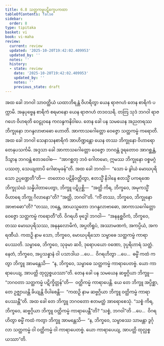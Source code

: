 ```yaml
---
title: 6.8 သတ္ထကမ္မပဋိက္ခေပကထာ
tableOfContents: false
sidebar:
  order: 8
type: tipitaka
basket: vi
book: vi-maha
review:
  current: review
  updated: '2025-10-20T19:42:02.409953'
  updated_by: ''
  notes: ''
  history:
  - state: review
    date: '2025-10-20T19:42:02.409953'
    updated_by: ''
    notes: ''
    previous_state: draft
---
```



<DynamicBreadcrumb />


<ReviewStatus review={frontmatter.review} showDetails={true} />

<HypothesisAnnotation frontmatter={frontmatter} />

<Division number="279" book="vi-maha" e="ch" v="3" p="309">

<Paragraph number="1264" book="vi-maha">
အထ ခေါ ဘဂဝါ သာဝတ္ထိယံ ယထာဘိရန္တံ ဝိဟရိတွာ ယေန ရာဇဂဟံ တေန စာရိကံ ပက္ကာမိ. အနုပုဗ္ဗေန စာရိကံ စရမာနော ယေန ရာဇဂဟံ တဒဝသရိ. တတြ သုဒံ ဘဂဝါ ရာဇဂဟေ ဝိဟရတိ ဝေဠုဝနေ ကလန္ဒကနိဝါပေ. တေန ခေါ ပန သမယေန အညတရဿ ဘိက္ခုနော ဘဂန္ဒလာဗာဓော ဟောတိ. အာကာသဂေါတ္တော ဝေဇ္ဇော သတ္ထကမ္မံ ကရောတိ. အထ ခေါ ဘဂဝါ သေနာသနစာရိကံ အာဟိဏ္ဍန္တော ယေန တဿ ဘိက္ခုနော ဝိဟာရော တေနုပသင်္ကမိ. အဒ္ဒသာ ခေါ အာကာသဂေါတ္တော ဝေဇ္ဇော ဘဂဝန္တံ ဒူရတောဝ အာဂစ္ဆန္တံ, ဒိသွာန ဘဂဝန္တံ ဧတဒဝေါစ—  “အာဂစ္ဆတု ဘဝံ ဂေါတမော, ဣမဿ ဘိက္ခုနော ဝစ္စမဂ္ဂံ ပဿတု, သေယျထာပိ ဂေါဓာမုခန်”တိ. အထ ခေါ ဘဂဝါ—  “သော မံ ခွါယံ မောဃပုရိသော ဥပ္ပဏ္ဍေတီ”တိ—  တတောဝ ပဋိနိဝတ္တိတွာ, ဧတသ္မိံ နိဒါနေ ဧတသ္မိံ ပကရဏေ ဘိက္ခုသံဃံ သန္နိပါတာပေတွာ, ဘိက္ခူ ပဋိပုစ္ဆိ—  “အတ္ထိ ကိရ, ဘိက္ခဝေ, အမုကသ္မိံ ဝိဟာရေ ဘိက္ခု ဂိလာနော”တိ? “အတ္ထိ, ဘဂဝါ”တိ. “ကိံ တဿ, ဘိက္ခဝေ, ဘိက္ခုနော အာဗာဓော”တိ? “တဿ, ဘန္တေ, အာယသ္မတော ဘဂန္ဒလာဗာဓော, အာကာသဂေါတ္တော ဝေဇ္ဇော သတ္ထကမ္မံ ကရောတီ”တိ. ဝိဂရဟိ ဗုဒ္ဓေါ ဘဂဝါ—  “အနနုစ္ဆဝိကံ, ဘိက္ခဝေ, တဿ မောဃပုရိသဿ, အနနုလောမိကံ, အပ္ပတိရူပံ, အဿာမဏကံ, အကပ္ပိယံ, အကရဏီယံ. ကထဉှိ နာမ သော, ဘိက္ခဝေ, မောဃပုရိသော သမ္ဗာဓေ သတ္ထကမ္မံ ကာရာပေဿတိ. သမ္ဗာဓေ, ဘိက္ခဝေ, သုခုမာ ဆဝိ, ဒုရောပယော ဝဏော, ဒုပ္ပရိဟာရံ သတ္ထံ. နေတံ, ဘိက္ခဝေ, အပ္ပသန္နာနံ ဝါ ပသာဒါယ …ပေ…  ဝိဂရဟိတွာ …ပေ…  ဓမ္မိံ ကထံ ကတွာ ဘိက္ခူ အာမန္တေသိ—  “န, ဘိက္ခဝေ, သမ္ဗာဓေ သတ္ထကမ္မံ ကာရာပေတဗ္ဗံ. ယော ကာရာပေယျ, အာပတ္တိ ထုလ္လစ္စယဿာ”တိ.
</Paragraph>

<Paragraph number="1265" book="vi-maha">
တေန ခေါ ပန သမယေန ဆဗ္ဗဂ္ဂိယာ ဘိက္ခူ—  “ဘဂဝတာ သတ္ထကမ္မံ ပဋိက္ခိတ္တန်”တိ—  ဝတ္ထိကမ္မံ ကာရာပေန္တိ. ယေ တေ ဘိက္ခူ အပ္ပိစ္ဆာ, တေ ဥဇ္ဈာယန္တိ ခိယျန္တိ ဝိပါစေန္တိ—  “ကထဉှိ နာမ ဆဗ္ဗဂ္ဂိယာ ဘိက္ခူ ဝတ္ထိကမ္မံ ကာရာပေဿန္တီ”တိ. အထ ခေါ တေ ဘိက္ခူ ဘဂဝတော ဧတမတ္ထံ အာရောစေသုံ. “သစ္စံ ကိရ, ဘိက္ခဝေ, ဆဗ္ဗဂ္ဂိယာ ဘိက္ခူ ဝတ္ထိကမ္မံ ကာရာပေန္တီ”တိ? “သစ္စံ, ဘဂဝါ”တိ …ပေ…  ဝိဂရဟိတွာ ဓမ္မိံ ကထံ ကတွာ ဘိက္ခူ အာမန္တေသိ—  “န, ဘိက္ခဝေ, သမ္ဗာဓဿ သာမန္တာ ဒွင်္ဂုလာ သတ္ထကမ္မံ ဝါ ဝတ္ထိကမ္မံ ဝါ ကာရာပေတဗ္ဗံ. ယော ကာရာပေယျ, အာပတ္တိ ထုလ္လစ္စယဿာ”တိ.
</Paragraph>
</Division>